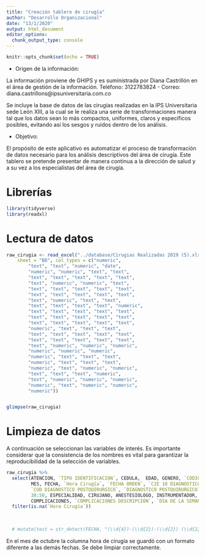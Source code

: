 ```yaml
---
title: "Creación tablero de cirugía"
author: "Desarrollo Organizacional"
date: "13/1/2020"
output: html_document
editor_options: 
  chunk_output_type: console
---
```


```r
knitr::opts_chunk$set(echo = TRUE)
```

- Origen de la información: 

La información proviene de GHIPS y es suministrada por Diana Castrillón en el área de gestión de la información. Teléfono: 3122783824 - Correo: diana.castrillons@ipsuniversitaria.com.co

Se incluye la base de datos de las cirugías realizadas en la IPS Universitaria sede León XIII, a la cual se le realiza una serie de transformaciones manera tal que los datos sean lo más compactos, uniformes, claros y especificos posibles, evitando así los sesgos y ruidos dentro de los análisis.

- Objetivo:

El propósito de este aplicativo es automatizar el proceso de transformación de datos necesario para los análisis descriptivos del área de cirugía. Este tablero se pretende presentar de manera continua a la dirección de salud y a su vez a los especialistas del área de cirugía.


# Librerías

```r
library(tidyverse)
library(readxl)
```

# Lectura de datos

```r
raw_cirugia <- read_excel("../database/Cirugias Realizadas 2019 (5).xlsx", 
    sheet = "BD", col_types = c("numeric", 
        "text", "text", "numeric", "date", 
        "numeric", "numeric", "text", "text", 
        "text", "text", "text", "text", "text", 
        "text", "numeric", "numeric", "text", 
        "text", "text", "text", "text", "text", 
        "text", "text", "text", "text", "text", 
        "text", "numeric", "text", "text", 
        "text", "text", "text", "text", "numeric", 
        "text", "text", "text", "text", "text", 
        "text", "text", "text", "text", "text", 
        "text", "text", "text", "text", "text", 
        "numeric", "text", "text", "text", 
        "text", "text", "text", "text", "text", 
        "text", "text", "text", "text", "text", 
        "text", "numeric", "numeric", "numeric", 
        "numeric", "numeric", "numeric", 
        "numeric", "text", "text", "text", 
        "numeric", "text", "text", "text", 
        "numeric", "text", "numeric", "numeric", 
        "text", "text", "text", "numeric", 
        "text", "numeric", "numeric", "numeric", 
        "numeric", "text", "numeric", "numeric", 
        "numeric"))


glimpse(raw_cirugia)
```

# Limpieza de datos

A continuación se seleccionan las variables de interés. Es importante considerar que la consistencia de los nombres es vital para garantizar la reproducibilidad de la selección de variables.

```r
raw_cirugia %>% 
  select(ATENCION, `TIPO IDENTIFICACION`, CEDULA,  EDAD, GENERO, `CODIGO \r\nHABILITACION`, DESCRIPCION, 
         MES, FECHA, `Hora Cirugía`, `FECHA ORDEN`, `CIE 10 DIAGNOSTICO PREQUIRUGICO`, `DESCRIPCION PREQUIRURGICO`,
         `COD DIAGNOSTICO POSTQUIRURGICO`, `DIAGNOSTICO POSTQUIRURGICO`, `CODIGO EPS`,`EPS VALIDADA`,`COD ERP`, 
         38:50, ESPECIALIDAD, CIRUJANO, ANESTESIOLOGO, INSTRUMENTADOR, `TIPO DE HERIDA`, ASA, `TIPO DE ANESTESIA`:QUIROFANO,
         COMPLICACIONES, `COMPLICACIONES DESCRIPCION`, `DIA DE LA SEMANA...95`, `TIEMPO QUIRÚRGICO`) %>%
  filter(is.na(`Hora Cirugía`))
  
  
  
  # mutate(test = str_detect(FECHA, "(\\d{4})-(\\d{2})-(\\d{2}) (\\d{2}):(\\d{2}):(\\d{2})")) 

```

En el mes de octubre la columna hora de cirugía se guardó con un formato diferente a las demás fechas. Se debe limpiar correctamente.
